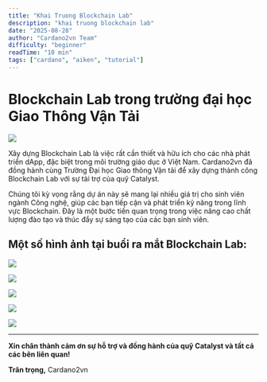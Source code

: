```yaml
---
title: "Khai Truong Blockchain Lab"
description: "khai truong blockchain lab"
date: "2025-08-28"
author: "Cardano2vn Team"
difficulty: "beginner"
readTime: "10 min"
tags: ["cardano", "aiken", "tutorial"]
---
```


# Blockchain Lab trong trường đại học Giao Thông Vận Tải

![](./img/Lab4.jpg)

Xây dựng Blockchain Lab là việc rất cần thiết và hữu ích cho các nhà phát triển dApp, đặc biệt trong môi trường giáo dục ở Việt Nam. Cardano2vn đã đồng hành cùng Trường Đại học Giao thông Vận tải để xây dựng thành công Blockchain Lab với sự tài trợ của quỹ Catalyst.

Chúng tôi kỳ vọng rằng dự án này sẽ mang lại nhiều giá trị cho sinh viên ngành Công nghệ, giúp các bạn tiếp cận và phát triển kỹ năng trong lĩnh vực Blockchain. Đây là một bước tiến quan trọng trong việc nâng cao chất lượng đào tạo và thúc đẩy sự sáng tạo của các bạn sinh viên.

## Một số hình ảnh tại buổi ra mắt Blockchain Lab:

![](./img/Lab1.jpg)

![](./img/Lab2.jpg)

![](./img/Lab3.jpg)

![](./img/Lab5.jpg)

![](./img/Lab6.jpg)

---

**Xin chân thành cảm ơn sự hỗ trợ và đồng hành của quỹ Catalyst và tất cả các bên liên quan!**

**Trân trọng,**
Cardano2vn



